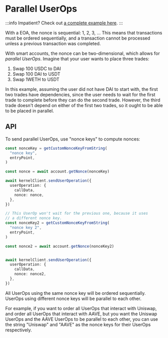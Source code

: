 # Parallel UserOps

:::info
Impatient?  Check out [a complete example here](https://github.com/zerodevapp/zerodev-examples/blob/main/send-transactions/with-2d-nonce.ts).
:::

With a EOA, the nonce is sequential: 1, 2, 3, ...  This means that transactions must be ordered sequentially, and a transaction cannot be processed unless a previous transaction was completed.

With smart accounts, the nonce can be two-dimensional, which allows for *parallel UserOps*.  Imagine that your user wants to place three trades:

1. Swap 100 USDC to DAI
2. Swap 100 DAI to USDT
3. Swap 1WETH to USDT

In this example, assuming the user did not have DAI to start with, the first two trades have dependencies, since the user needs to wait for the first trade to complete before they can do the second trade.  However, the third trade doesn't depend on either of the first two trades, so it ought to be able to be placed in parallel.

## API

To send parallel UserOps, use "nonce keys" to compute nonces:

```ts
const nonceKey = getCustomNonceKeyFromString(
  "nonce key",
  entryPoint,
)

const nonce = await account.getNonce(nonceKey)

await kernelClient.sendUserOperation({
  userOperation: {
    callData,
    nonce: nonce,
  },
})

// This UserOp won't wait for the previous one, because it uses
// a different nonce key.
const nonceKey2 = getCustomNonceKeyFromString(
  "nonce key 2",
  entryPoint,
)

const nonce2 = await account.getNonce(nonceKey2)


await kernelClient.sendUserOperation({
  userOperation: {
    callData,
    nonce: nonce2,
  },
})
```

All UserOps using the same nonce key will be ordered sequentially.  UserOps using different nonce keys will be parallel to each other.

For example, if you want to order all UserOps that interact with Uniswap, and order all UserOps that interact with AAVE, but you want the Uniswap UserOps and the AAVE UserOps to be parallel to each other, you can use the string "Uniswap" and "AAVE" as the nonce keys for their UserOps respectively.